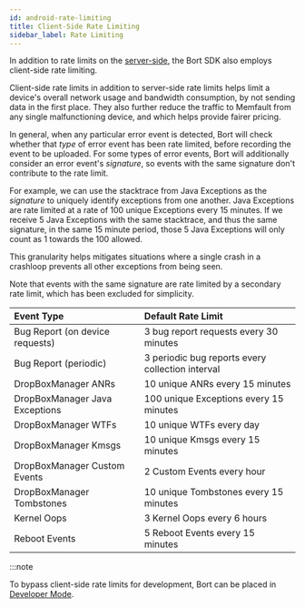 ```yaml
---
id: android-rate-limiting
title: Client-Side Rate Limiting
sidebar_label: Rate Limiting
---
```


In addition to rate limits on the [server-side](/docs/platform/rate-limiting),
the Bort SDK also employs client-side rate limiting.

Client-side rate limits in addition to server-side rate limits helps limit a
device's overall network usage and bandwidth consumption, by not sending data in
the first place. They also further reduce the traffic to Memfault from any
single malfunctioning device, and which helps provide fairer pricing.

In general, when any particular error event is detected, Bort will check whether
that _type_ of error event has been rate limited, before recording the event to
be uploaded. For some types of error events, Bort will additionally consider an
error event's _signature_, so events with the same signature don't contribute to
the rate limit.

For example, we can use the stacktrace from Java Exceptions as the _signature_
to uniquely identify exceptions from one another. Java Exceptions are rate
limited at a rate of 100 unique Exceptions every 15 minutes. If we receive 5
Java Exceptions with the same stacktrace, and thus the same signature, in the
same 15 minute period, those 5 Java Exceptions will only count as 1 towards the
100 allowed.

This granularity helps mitigates situations where a single crash in a crashloop
prevents all other exceptions from being seen.

Note that events with the same signature are rate limited by a secondary rate
limit, which has been excluded for simplicity.

| Event Type                      | Default Rate Limit                               |
| :------------------------------ | :----------------------------------------------- |
| Bug Report (on device requests) | 3 bug report requests every 30 minutes           |
| Bug Report (periodic)           | 3 periodic bug reports every collection interval |
| DropBoxManager ANRs             | 10 unique ANRs every 15 minutes                  |
| DropBoxManager Java Exceptions  | 100 unique Exceptions every 15 minutes           |
| DropBoxManager WTFs             | 10 unique WTFs every day                         |
| DropBoxManager Kmsgs            | 10 unique Kmsgs every 15 minutes                 |
| DropBoxManager Custom Events    | 2 Custom Events every hour                       |
| DropBoxManager Tombstones       | 10 unique Tombstones every 15 minutes            |
| Kernel Oops                     | 3 Kernel Oops every 6 hours                      |
| Reboot Events                   | 5 Reboot Events every 15 minutes                 |

:::note

To bypass client-side rate limits for development, Bort can be placed in
[Developer Mode](/docs/android/android-getting-started-guide/#developer-mode-since-bort-420).
